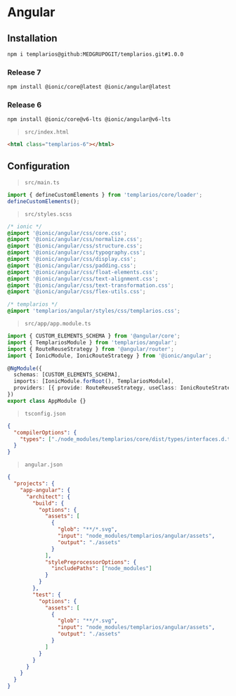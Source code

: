 
<Meta title="Templarios/Usage/Angular" />

# Angular

## **Installation**

```bash
npm i templarios@github:MEDGRUPOGIT/templarios.git#1.0.0
```

### **Release 7**

```bash
npm install @ionic/core@latest @ionic/angular@latest
```

### **Release 6**

```bash
npm install @ionic/core@v6-lts @ionic/angular@v6-lts
```

> `src/index.html`

```html
<html class="templarios-6"></html>
```

## **Configuration**

> `src/main.ts`

```ts
import { defineCustomElements } from 'templarios/core/loader';
defineCustomElements();
```

> `src/styles.scss`

```scss
/* ionic */
@import '@ionic/angular/css/core.css';
@import '@ionic/angular/css/normalize.css';
@import '@ionic/angular/css/structure.css';
@import '@ionic/angular/css/typography.css';
@import '@ionic/angular/css/display.css';
@import '@ionic/angular/css/padding.css';
@import '@ionic/angular/css/float-elements.css';
@import '@ionic/angular/css/text-alignment.css';
@import '@ionic/angular/css/text-transformation.css';
@import '@ionic/angular/css/flex-utils.css';

/* templarios */
@import 'templarios/angular/styles/css/templarios.css';
```

> `src/app/app.module.ts`

```ts
import { CUSTOM_ELEMENTS_SCHEMA } from '@angular/core';
import { TemplariosModule } from 'templarios/angular';
import { RouteReuseStrategy } from '@angular/router';
import { IonicModule, IonicRouteStrategy } from '@ionic/angular';

@NgModule({
  schemas: [CUSTOM_ELEMENTS_SCHEMA],
  imports: [IonicModule.forRoot(), TemplariosModule],
  providers: [{ provide: RouteReuseStrategy, useClass: IonicRouteStrategy }],
})
export class AppModule {}
```

> `tsconfig.json`

```json
{
  "compilerOptions": {
    "types": ["./node_modules/templarios/core/dist/types/interfaces.d.ts"]
  }
}
```

> `angular.json`

```json
{
  "projects": {
    "app-angular": {
      "architect": {
        "build": {
          "options": {
            "assets": [
              {
                "glob": "**/*.svg",
                "input": "node_modules/templarios/angular/assets",
                "output": "./assets"
              }
            ],
            "stylePreprocessorOptions": {
              "includePaths": ["node_modules"]
            }
          }
        },
        "test": {
          "options": {
            "assets": [
              {
                "glob": "**/*.svg",
                "input": "node_modules/templarios/angular/assets",
                "output": "./assets"
              }
            ]
          }
        }
      }
    }
  }
}
```
